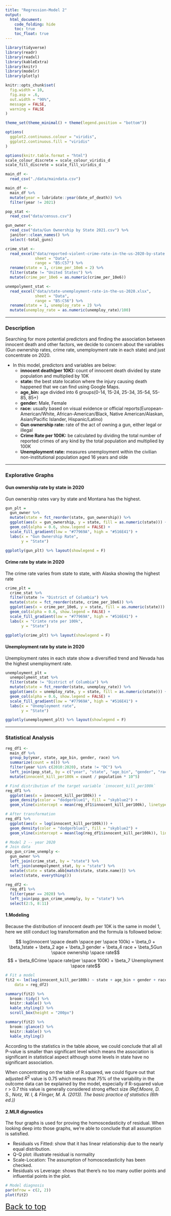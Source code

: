 ```yaml
---
title: "Regression-Model 2"
output: 
  html_document: 
    code_folding: hide
    toc: true
    toc_float: true
---
```


```r
library(tidyverse)
library(readr)
library(readxl)
library(kableExtra)
library(knitr)
library(modelr)
library(plotly)

knitr::opts_chunk$set(
  fig.width = 10,
  fig.asp = .6,
  out.width = "90%",
  message = FALSE,
  warning = FALSE
)

theme_set(theme_minimal() + theme(legend.position = "bottom"))

options(
  ggplot2.continuous.colour = "viridis",
  ggplot2.continuous.fill = "viridis"
)

options(knitr.table.format = "html")
scale_colour_discrete = scale_colour_viridis_d
scale_fill_discrete = scale_fill_viridis_d
```


```r
main_df <- 
  read_csv("./data/maindata.csv")

main_df <- 
  main_df %>% 
  mutate(year = lubridate::year(date_of_death)) %>% 
  filter(year != 2021)
```

```r
pop_stat <- 
  read_csv("data/census.csv")
```

```r
gun_owner <- 
  read_csv("data/Gun Ownership by State 2021.csv") %>% 
  janitor::clean_names() %>% 
  select(-total_guns)
```

```r
crime_stat <- 
  read_excel("data/reported-violent-crime-rate-in-the-us-2020-by-state.xlsx", 
             sheet = "Data",
             range = "B5:C57") %>%
  rename(state = 1, crime_per_10e6 = 2) %>% 
  filter(state != "United States") %>% 
  mutate(crime_per_10e6 = as.numeric(crime_per_10e6))
```

```r
unempolyment_stat <- 
  read_excel("data/state-unemployment-rate-in-the-us-2020.xlsx", 
             sheet = "Data",
             range = "B5:C56") %>% 
  rename(state = 1, unemploy_rate = 2) %>% 
  mutate(unemploy_rate = as.numeric(unemploy_rate)/100)
```


---------------------------------------------------

### Description

Searching for more potential predictors and finding the association between innocent death and other factors, we decide to concern about the variables (Gun ownership rates, crime rate, unemployment rate in each state) and just concentrate on 2020. 

+ In this model, predictors and variables are below:
  + **innocent death(per 10K):** count of innocent death divided by state population and multiplied by 10K
  + **state:** the best state location where the injury causing death happened that we can find using Google Maps.
  + **age_bin:** age divided into 6 groups(0-14, 15-24, 25-34, 35-54, 55-85, 85+)
  + **gender:** Male, Female
  + **race:** usually based on visual evidence or official reports(European-American/White, African-American/Black, Native American/Alaskan, Asian/Pacific Islander, Hispanic/Latino)
  + **Gun ownership rate:** rate of the act of owning a gun, either legal or illegal
  + **Crime Rate per 100K:** be calculated by dividing the total number of reported crimes of any kind by the total population and multiplied by 100K
  + **Unemployment rate:** measures unemployment within the civilian non-institutional population aged 16 years and olde

---------------------------------------------------

### Explorative Graphs

#### Gun ownership rate by state in 2020

Gun ownership rates vary by state and Montana has the highest.

```r
gun_plt = 
  gun_owner %>% 
  mutate(state = fct_reorder(state, gun_ownership)) %>% 
  ggplot(aes(x = gun_ownership, y = state, fill = as.numeric(state))) + 
  geom_col(alpha = 0.6, show.legend = FALSE) +
  scale_fill_gradient(low = "#77969A", high = "#516E41") +
  labs(x = "Gun Ownership Rate",
       y = "State")

ggplotly(gun_plt) %>% layout(showlegend = F)
```

#### Crime rate by state in 2020

The crime rate varies from state to state, with Alaska showing the highest rate

```r
crime_plt =
  crime_stat %>%
  filter(state != "District of Columbia") %>%
  mutate(state = fct_reorder(state, crime_per_10e6)) %>%
  ggplot(aes(x = crime_per_10e6, y = state, fill = as.numeric(state))) +
  geom_col(alpha = 0.6, show.legend = FALSE) +
  scale_fill_gradient(low = "#77969A", high = "#516E41") +
  labs(x = "Crimte rate per 100k",
       y = "State")

ggplotly(crime_plt) %>% layout(showlegend = F)
```

#### Unemployment rate by state in 2020

Unemployment rates in each state show a diversified trend and Nevada has the highest unemployment rate.

```r
unemployment_plt =
  unempolyment_stat %>%
  filter(state != "District of Columbia") %>%
  mutate(state = fct_reorder(state, unemploy_rate)) %>%
  ggplot(aes(x = unemploy_rate, y = state, fill = as.numeric(state))) +
  geom_col(alpha = 0.6, show.legend = FALSE) +
  scale_fill_gradient(low = "#77969A", high = "#516E41") +
  labs(x = "Unemployment rate",
       y = "State")

ggplotly(unemployment_plt) %>% layout(showlegend = F)
```

---------------------------------------------------

### Statistical Analysis

```r
reg_df1 <- 
  main_df %>% 
  group_by(year, state, age_bin, gender, race) %>% 
  summarize(count = n()) %>% 
  filter(year %in% c(2010:2020), state != "DC") %>% 
  left_join(pop_stat, by = c("year", "state", "age_bin", "gender", "race")) %>% 
  mutate(innocent_kill_per100k = count / population * 10^5)

# Find distribution of the target variable `innocent_kill_per100k`
reg_df1 %>% 
  ggplot(aes(x = innocent_kill_per100k)) + 
  geom_density(color = "dodgerblue1", fill = "skyblue2") + 
  geom_vline(xintercept = mean(reg_df1$innocent_kill_per100k), linetype = "dotted")

# After transformation
reg_df1 %>% 
  ggplot(aes(x = log(innocent_kill_per100k))) + 
  geom_density(color = "dodgerblue1", fill = "skyblue2") + 
  geom_vline(xintercept = mean(log(reg_df1$innocent_kill_per100k)), linetype = "dotted")
```

```r
# Model 2 -- year 2020
# Join data
pop_gun_crime_unemply <- 
  gun_owner %>% 
  left_join(crime_stat, by = "state") %>% 
  left_join(unempolyment_stat, by = "state") %>% 
  mutate(state = state.abb[match(state, state.name)]) %>% 
  select(state, everything())

reg_df2 <- 
  reg_df1 %>% 
  filter(year == 2020) %>% 
  left_join(pop_gun_crime_unemply, by = "state") %>% 
  select(2:5, 8:11)
```

#### 1.Modeling

Because the distribution of innocent death per 10K is the same in model 1, here we still conduct log transformation and the formula is followed below:

$$ log(innocent \space death \space per \space 100k) = \beta_0 +  \beta_1state + \beta_2 age + \beta_3 gender + \beta_4 race + \beta_5Gun \space ownership \space rate$$ 
$$ + \beta_6Crime \space rate(per \space 100K) + \beta_7 Unemployment \space rate$$
```r
# Fit a model
fit2 <- lm(log(innocent_kill_per100k) ~ state + age_bin + gender + race + gun_ownership + crime_per_10e6 + unemploy_rate, 
    data = reg_df2)

summary(fit2) %>% 
  broom::tidy() %>% 
  knitr::kable() %>%
  kable_styling() %>% 
  scroll_box(height = "200px")

summary(fit2) %>% 
  broom::glance() %>% 
  knitr::kable() %>% 
  kable_styling()
```

According to the statistics in the table above, we could conclude that all all P-value is smaller than significant level which means the association is significant in statistical aspect although some levels in state have no significant association.

When concentrating on the table of R.squared, we could figure out that adjusted $R^2$ value is 0.75 which means that 75% of the variability in the outcome data can be explained by the model, especially if R-squared value r > 0.7 this value is generally considered strong effect size *(Ref:Moore, D. S., Notz, W. I, & Flinger, M. A. (2013). The basic practice of statistics (6th ed.))*

#### 2.MLR dignostics

The four graphs is used for proving the homoscedasticity of residual. When looking deep into those graphs, we're able to conclude that all assumption is satisfied.

* Residuals vs Fitted: show that it has linear relationship due to the nearly equal distribution.
* Q-Q plot: illustrate residual is normality
* Scale-Location: The assumption of homoscedasticity has been checked.
* Residuals vs Leverage: shows that there's no too many outlier points and influential points in the plot.

```r
# Model diagnosis
par(mfrow = c(2, 2))
plot(fit2)
```



<font size="5"><a href = "#top" target = "_self">Back to top</a></font>